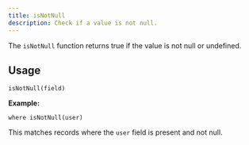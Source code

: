 ```yaml
---
title: isNotNull
description: Check if a value is not null.
---
```


The `isNotNull` function returns true if the value is not null or undefined.

## Usage

```
isNotNull(field)
```

**Example:**
```
where isNotNull(user)
```
This matches records where the `user` field is present and not null.

